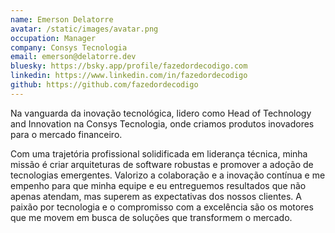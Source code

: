 ```yaml
---
name: Emerson Delatorre
avatar: /static/images/avatar.png
occupation: Manager
company: Consys Tecnologia
email: emerson@delatorre.dev
bluesky: https://bsky.app/profile/fazedordecodigo.com
linkedin: https://www.linkedin.com/in/fazedordecodigo
github: https://github.com/fazedordecodigo
---
```


Na vanguarda da inovação tecnológica, lidero como Head of Technology and Innovation na Consys Tecnologia, onde criamos produtos inovadores para o mercado financeiro.

Com uma trajetória profissional solidificada em liderança técnica, minha missão é criar arquiteturas de software robustas e promover a adoção de tecnologias emergentes. Valorizo a colaboração e a inovação contínua e me empenho para que minha equipe e eu entreguemos resultados que não apenas atendam, mas superem as expectativas dos nossos clientes. A paixão por tecnologia e o compromisso com a excelência são os motores que me movem em busca de soluções que transformem o mercado.